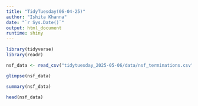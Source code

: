 ```yaml
---
title: "TidyTuesday(06-04-25)"
author: "Ishita Khanna"
date: "`r Sys.Date()`"
output: html_document
runtime: shiny
---
```


```r
library(tidyverse)
library(readr)

nsf_data <- read_csv("tidytuesday_2025-05-06/data/nsf_terminations.csv")
```

```r
glimpse(nsf_data)

summary(nsf_data)

head(nsf_data)
```




